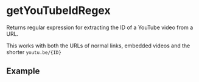 
# getYouTubeIdRegex

Returns regular expression for extracting the ID of a YouTube video from a
URL.

This works with both the URLs of normal links, embedded videos and the
shorter `youtu.be/{ID}`

## Example

<Example string="https://www.youtube.com/watch?v=dQw4w9WgXcQ" />
